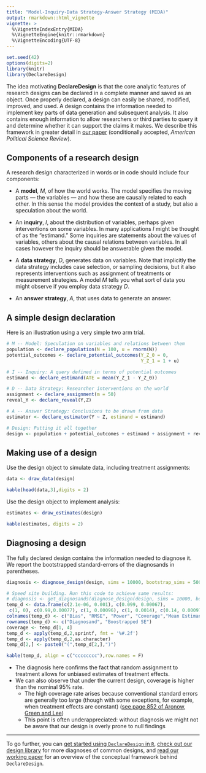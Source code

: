 ```yaml
---
title: "Model-Inquiry-Data Strategy-Answer Strategy (MIDA)"
output: rmarkdown::html_vignette
vignette: >
  %\VignetteIndexEntry{MIDA}
  %\VignetteEngine{knitr::rmarkdown}
  %\VignetteEncoding{UTF-8}
---
```


```r
set.seed(42)
options(digits=2)
library(knitr)
library(DeclareDesign)
```

The idea motivating **DeclareDesign** is that the core analytic features of research designs can be declared in a complete manner and saved as an object. Once properly declared, a design can easily be shared, modified, improved, and used. A design contains the information needed to implement key parts of data generation and subsequent analysis. It also contains enough information to allow researchers or third parties to query it and determine whether it can support the claims it makes. We describe this framework in greater detail in [our paper](https://declaredesign.org/declare.pdf) (conditionally accepted, *American Political Science Review*).

## Components of a research design

A research design characterized in words or in code should include four components:

- A **model**, *M*, of how the world works. The model specifies the moving parts --- the variables --- and how these are causally related to each other. In this sense the model provides the context of a study, but also a speculation about the world.    

- An **inquiry**, *I*, about the distribution of variables, perhaps given interventions on some variables.  In many applications *I* might be thought of as the "estimand." Some inquiries are statements about the values of variables, others about the causal relations between variables. In all cases however the inquiry should be answerable given the model.   

- A **data strategy**, *D*, generates data on variables.  Note that implicitly the data strategy includes case selection, or sampling decisions, but it also represents interventions such as assignment of treatments or measurement strategies. A model *M* tells you what sort of data you might observe if you employ data strategy *D*.

- An **answer strategy**, *A*, that uses data to generate an answer.  

## A simple design declaration

Here is an illustration using a very simple two arm trial.

```r
# M -- Model: Speculation on variables and relations between them
population <- declare_population(N = 100, u = rnorm(N))
potential_outcomes <- declare_potential_outcomes(Y_Z_0 = 0,
                                                 Y_Z_1 = 1 + u)

# I -- Inquiry: A query defined in terms of potential outcomes
estimand <- declare_estimand(ATE = mean(Y_Z_1 - Y_Z_0))

# D -- Data Strategy: Researcher interventions on the world
assignment <- declare_assignment(m = 50)
reveal_Y <- declare_reveal(Y,Z)

# A -- Answer Strategy: Conclusions to be drawn from data
estimator <- declare_estimator(Y ~ Z, estimand = estimand)

# Design: Putting it all together
design <- population + potential_outcomes + estimand + assignment + reveal_Y + estimator
```

## Making use of a design

Use the design object to simulate data, including treatment assignments:

```r
data <- draw_data(design)
```
```r
kable(head(data,3),digits = 2)
```

Use the design object to implement analysis:

```r
estimates <- draw_estimates(design)
```

```r
kable(estimates, digits = 2)
```

## Diagnosing a design

The fully declared design contains the information needed to diagnose it. We report the bootstrapped standard-errors of the diagnosands in parentheses.

```r
diagnosis <- diagnose_design(design, sims = 10000, bootstrap_sims = 500)
```

```r
# Speed site building. Run this code to achieve same results:
# diagnosis <- get_diagnosands(diagnose_design(design, sims = 10000, bootstrap_sims = 500))
temp_d <- data.frame(c(2.1e-06, 0.001), c(0.099, 0.00067),
 c(1, 0), c(0.99,0.00077), c(1, 0.00096), c(1, 0.0014), c(0.14, 0.00097), c(0,0))
colnames(temp_d) <- c("Bias", "RMSE", "Power", "Coverage","Mean Estimand", "Mean Estimate", "SD Estimate", "Type S-Rate")
rownames(temp_d) <- c("Diagnosand", "Boostrapped SE")
coverage <- temp_d[1, 4]
temp_d <- apply(temp_d,2,sprintf, fmt = '%#.2f')
temp_d <- apply(temp_d,2,as.character)
temp_d[2,] <- paste0("(",temp_d[2,],")")

kable(temp_d, align = c("cccccccc"),row.names = F)
```

- The diagnosis here confirms the fact that random assignment to treatment allows for unbiased estimates of treatment effects.
- We can also observe that under the current design, coverage is higher than the nominal 95% rate.
    - The high coverage rate arises because conventional standard errors are generally too large (though with some exceptions, for example, when treatment effects are constant) ([see page 852 of Aronow, Green and Lee]( https://projecteuclid.org/download/pdfview_1/euclid.aos/1400592645))
   - This point is often underappreciated: without diagnosis we might not be aware that our design is overly prone to null findings

----

To go further, you can [get started using `DeclareDesign` in `R`](https://declaredesign.org/r/declaredesign/), [check out our design library](https://declaredesign.org/library/) for more diagnoses of common designs, and [read our working paper](https://declaredesign.org/declare.pdf) for an overview of the conceptual framework behind `DeclareDesign`.
